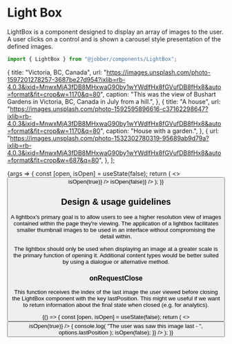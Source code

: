 
<Meta title="Components/Images and Icons/LightBox" component={LightBox} />

# Light Box

LightBox is a component designed to display an array of images to the user. A
user clicks on a control and is shown a carousel style presentation of the
defined images.

```ts
import { LightBox } from "@jobber/components/LightBox";
```

  {
    title: "Victoria, BC, Canada",
    url: "https://images.unsplash.com/photo-1597201278257-3687be27d954?ixlib=rb-4.0.3&ixid=MnwxMjA3fDB8MHxwaG90by1wYWdlfHx8fGVufDB8fHx8&auto=format&fit=crop&w=1170&q=80",
    caption:
      "This was the view of Bushart Gardens in Victoria, BC, Canada in July from a hill.",
  },
  {
    title: "A house",
    url: "https://images.unsplash.com/photo-1592595896616-c37162298647?ixlib=rb-4.0.3&ixid=MnwxMjA3fDB8MHxwaG90by1wYWdlfHx8fGVufDB8fHx8&auto=format&fit=crop&w=1170&q=80",
    caption: "House with a garden.",
  },
  {
    url: "https://images.unsplash.com/photo-1532302780319-95689ab9d79a?ixlib=rb-4.0.3&ixid=MnwxMjA3fDB8MHxwaG90by1wYWdlfHx8fGVufDB8fHx8&auto=format&fit=crop&w=687&q=80",
  },
];

<Canvas>
  <Story name="LightBox" args={{ images }}>
    {args => {
      const [open, isOpen] = useState(false);
      return (
        <>
          <Button label="Click me!" onClick={() => isOpen(true)} />
          <LightBox
            {...args}
            open={open}
            onRequestClose={() => isOpen(false)}
          />
        </>
      );
    }}
  </Story>
</Canvas>

<ArgsTable of={LightBox} story="LightBox" />

## Design & usage guidelines

A lightbox's primary goal is to allow users to see a higher resolution view of
images contained within the page they're viewing. The application of a lightbox
facilitates smaller thumbnail images to be used in an interface without
compromising the detail within.

The lightbox should only be used when displaying an image at a greater scale is
the primary function of opening it. Additional content types would be better
suited by using a dialogue or alternative method.

### onRequestClose

This function receives the index of the last image the user viewed before
closing the LightBox component with the key lastPosition. This might we useful
if we want to return information about the final state when closed (e.g. for
analytics).

<Canvas>
  {() => {
    const [open, isOpen] = useState(false);
    return (
      <>
        <Button label="Click me!" onClick={() => isOpen(true)} />
        <LightBox
          open={open}
          images={images}
          onRequestClose={options => {
            console.log(
              "The user was saw this image last - ",
              options.lastPosition
            );
            isOpen(false);
          }}
        />
      </>
    );
  }}
</Canvas>
